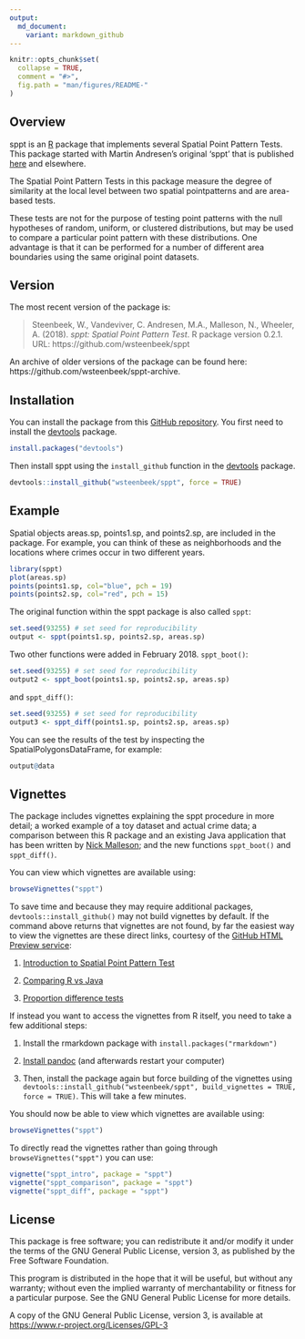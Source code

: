 ```yaml
---
output:
  md_document:
    variant: markdown_github
---
```


<!-- README.md is generated from README.Rmd. Please edit that file -->

```r
knitr::opts_chunk$set(
  collapse = TRUE,
  comment = "#>",
  fig.path = "man/figures/README-"
)
```


## Overview

sppt is an [R](https://www.r-project.org) package that implements several
Spatial Point Pattern Tests. This package started with Martin Andresen's
original 'sppt' that is published [here](http://jrc.sagepub.com/content/48/1/58)
and elsewhere.

The Spatial Point Pattern Tests in this package measure the degree of similarity
at the local level between two spatial pointpatterns and are area-based tests.

These tests are not for the purpose of testing point 
patterns with the null hypotheses of random, uniform, or clustered 
distributions, but may be used to compare a particular point pattern with 
these distributions. One advantage is that it can be performed for 
a number of different area boundaries using the same original point datasets.


## Version

The most recent version of the package is:

> Steenbeek, W., Vandeviver, C. Andresen, M.A., Malleson, N., Wheeler, A. (2018). *sppt: Spatial Point Pattern Test*. R package version 0.2.1. URL: https://github.com/wsteenbeek/sppt

An archive of older versions of the package can be found here: https://github.com/wsteenbeek/sppt-archive.


## Installation

You can install the package from this 
[GitHub repository](https://github.com/wsteenbeek/sppt). You first need to
install the [devtools](https://CRAN.R-project.org/package=devtools) package.

```r
install.packages("devtools")
```

Then install sppt using the `install_github` function in the
[devtools](https://CRAN.R-project.org/package=devtools) package.

```r
devtools::install_github("wsteenbeek/sppt", force = TRUE)
```


## Example

Spatial objects areas.sp, points1.sp, and points2.sp, are included in the 
package. For example, you can think of these as neighborhoods and the locations
where crimes occur in two different years.

```r
library(sppt)
plot(areas.sp)
points(points1.sp, col="blue", pch = 19)
points(points2.sp, col="red", pch = 15)
```

The original function within the sppt package is also called `sppt`:

```r
set.seed(93255) # set seed for reproducibility
output <- sppt(points1.sp, points2.sp, areas.sp)
```

Two other functions were added in February 2018. `sppt_boot()`:

```r
set.seed(93255) # set seed for reproducibility
output2 <- sppt_boot(points1.sp, points2.sp, areas.sp)
```

and `sppt_diff()`:

```r
set.seed(93255) # set seed for reproducibility
output3 <- sppt_diff(points1.sp, points2.sp, areas.sp)
```

You can see the results of the test by inspecting the SpatialPolygonsDataFrame, for example:

```r
output@data
```


## Vignettes

The package includes vignettes explaining the sppt procedure in more detail;
a worked example of a toy dataset and actual crime data; a comparison
between this R package and an existing Java application that has been written by 
[Nick Malleson](http://nickmalleson.co.uk/); and the new functions `sppt_boot()`
and `sppt_diff()`.

You can view which vignettes are available using:

```r
browseVignettes("sppt")
```

To save time and because they may require additional packages, `devtools::install_github()` may not build vignettes by default. If the command above returns that vignettes are not found, by far the easiest way to view the vignettes are these direct links, courtesy of the [GitHub HTML Preview service](http://htmlpreview.github.io/):

1. [Introduction to Spatial Point Pattern Test](http://htmlpreview.github.io/?https://github.com/wsteenbeek/sppt/blob/master/inst/doc/sppt_intro.html)

2. [Comparing R vs Java](http://htmlpreview.github.io/?https://github.com/wsteenbeek/sppt/blob/master/inst/doc/sppt_comparison.html)

3. [Proportion difference tests](http://htmlpreview.github.io/?https://github.com/wsteenbeek/sppt/blob/master/inst/doc/sppt_diff.html)

If instead you want to access the vignettes from R itself, you need to take a few additional steps:

1. Install the rmarkdown package with `install.packages("rmarkdown")`

2. [Install pandoc](http://johnmacfarlane.net/pandoc/installing.html) (and afterwards restart your computer)

3. Then, install the package again but force building of the vignettes using `devtools::install_github("wsteenbeek/sppt", build_vignettes = TRUE, force = TRUE)`. This will take a few minutes.

You should now be able to view which vignettes are available using:

```r
browseVignettes("sppt")
```

To directly read the vignettes rather than going through `browseVignettes("sppt")` you can use:

```r
vignette("sppt_intro", package = "sppt")
vignette("sppt_comparison", package = "sppt")
vignette("sppt_diff", package = "sppt")
```

## License

This package is free software; you can redistribute it and/or modify it
under the terms of the GNU General Public License, version 3, as
published by the Free Software Foundation.

This program is distributed in the hope that it will be useful, but
without any warranty; without even the implied warranty of
merchantability or fitness for a particular purpose.  See the GNU
General Public License for more details.

A copy of the GNU General Public License, version 3, is available at
<https://www.r-project.org/Licenses/GPL-3>
